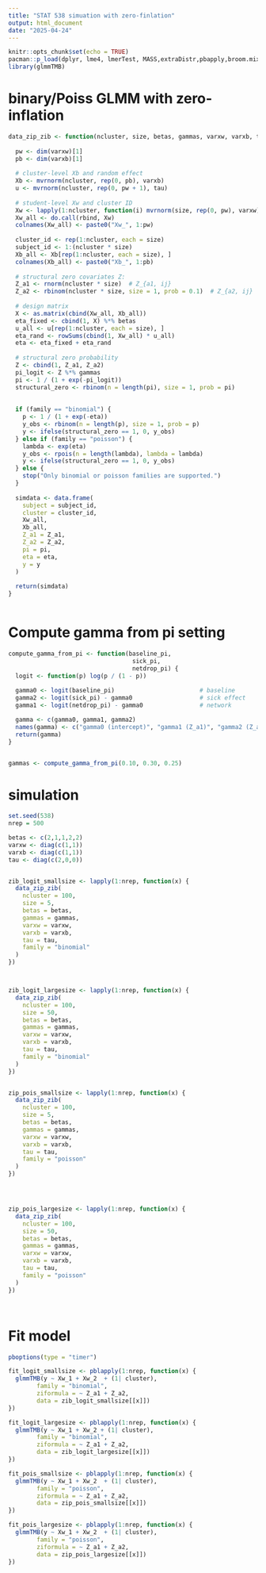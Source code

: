 ```yaml
---
title: "STAT 538 simuation with zero-finlation"
output: html_document
date: "2025-04-24"
---
```


```r
knitr::opts_chunk$set(echo = TRUE)
pacman::p_load(dplyr, lme4, lmerTest, MASS,extraDistr,pbapply,broom.mixed)
library(glmmTMB)
```

# binary/Poiss GLMM with zero-inflation
```r

data_zip_zib <- function(ncluster, size, betas, gammas, varxw, varxb, tau, family = "binomial") {
  
  pw <- dim(varxw)[1]
  pb <- dim(varxb)[1]
  
  # cluster-level Xb and random effect
  Xb <- mvrnorm(ncluster, rep(0, pb), varxb)
  u <- mvrnorm(ncluster, rep(0, pw + 1), tau)
  
  # student-level Xw and cluster ID
  Xw <- lapply(1:ncluster, function(i) mvrnorm(size, rep(0, pw), varxw))
  Xw_all <- do.call(rbind, Xw)
  colnames(Xw_all) <- paste0("Xw_", 1:pw)
  
  cluster_id <- rep(1:ncluster, each = size)
  subject_id <- 1:(ncluster * size)
  Xb_all <- Xb[rep(1:ncluster, each = size), ]
  colnames(Xb_all) <- paste0("Xb_", 1:pb)
  
  # structural zero covariates Z:
  Z_a1 <- rnorm(ncluster * size)  # Z_{a1, ij}
  Z_a2 <- rbinom(ncluster * size, size = 1, prob = 0.1)  # Z_{a2, ij}
  
  # design matrix
  X <- as.matrix(cbind(Xw_all, Xb_all))
  eta_fixed <- cbind(1, X) %*% betas
  u_all <- u[rep(1:ncluster, each = size), ]
  eta_rand <- rowSums(cbind(1, Xw_all) * u_all)
  eta <- eta_fixed + eta_rand
  
  # structural zero probability
  Z <- cbind(1, Z_a1, Z_a2)
  pi_logit <- Z %*% gammas
  pi <- 1 / (1 + exp(-pi_logit))
  structural_zero <- rbinom(n = length(pi), size = 1, prob = pi)
  
  
  if (family == "binomial") {
    p <- 1 / (1 + exp(-eta))
    y_obs <- rbinom(n = length(p), size = 1, prob = p)
    y <- ifelse(structural_zero == 1, 0, y_obs)
  } else if (family == "poisson") {
    lambda <- exp(eta)
    y_obs <- rpois(n = length(lambda), lambda = lambda)
    y <- ifelse(structural_zero == 1, 0, y_obs)
  } else {
    stop("Only binomial or poisson families are supported.")
  }
  
  simdata <- data.frame(
    subject = subject_id,
    cluster = cluster_id,
    Xw_all,
    Xb_all,
    Z_a1 = Z_a1,
    Z_a2 = Z_a2,
    pi = pi,
    eta = eta,
    y = y
  )
  
  return(simdata)
}



```




# Compute gamma from pi setting
```r
compute_gamma_from_pi <- function(baseline_pi,
                                   sick_pi,
                                   netdrop_pi) {
  logit <- function(p) log(p / (1 - p))
  
  gamma0 <- logit(baseline_pi)                        # baseline
  gamma2 <- logit(sick_pi) - gamma0                   # sick effect 
  gamma1 <- logit(netdrop_pi) - gamma0                # network 

  gamma <- c(gamma0, gamma1, gamma2)
  names(gamma) <- c("gamma0 (intercept)", "gamma1 (Z_a1)", "gamma2 (Z_a2)")
  return(gamma)
}


gammas <- compute_gamma_from_pi(0.10, 0.30, 0.25)
```




# simulation

```r
set.seed(538)
nrep = 500

betas <- c(2,1,1,2,2)
varxw <- diag(c(1,1))
varxb <- diag(c(1,1))
tau <- diag(c(2,0,0)) 


zib_logit_smallsize <- lapply(1:nrep, function(x) {
  data_zip_zib(
    ncluster = 100,
    size = 5,
    betas = betas,
    gammas = gammas,
    varxw = varxw,
    varxb = varxb,
    tau = tau,
    family = "binomial"
  )
})



zib_logit_largesize <- lapply(1:nrep, function(x) {
  data_zip_zib(
    ncluster = 100,
    size = 50,
    betas = betas,
    gammas = gammas,
    varxw = varxw,
    varxb = varxb,
    tau = tau,
    family = "binomial"
  )
})


zip_pois_smallsize <- lapply(1:nrep, function(x) {
  data_zip_zib(
    ncluster = 100,
    size = 5,
    betas = betas,
    gammas = gammas,
    varxw = varxw,
    varxb = varxb,
    tau = tau,
    family = "poisson"
  )
})




zip_pois_largesize <- lapply(1:nrep, function(x) {
  data_zip_zib(
    ncluster = 100,
    size = 50,
    betas = betas,
    gammas = gammas,
    varxw = varxw,
    varxb = varxb,
    tau = tau,
    family = "poisson"
  )
})




```



# Fit model
```r
pboptions(type = "timer") 

fit_logit_smallsize <- pblapply(1:nrep, function(x) {
  glmmTMB(y ~ Xw_1 + Xw_2  + (1| cluster),
        family = "binomial",
        ziformula = ~ Z_a1 + Z_a2,
        data = zib_logit_smallsize[[x]])
})

fit_logit_largesize <- pblapply(1:nrep, function(x) {
  glmmTMB(y ~ Xw_1 + Xw_2 + (1| cluster),
        family = "binomial",
        ziformula = ~ Z_a1 + Z_a2,
        data = zib_logit_largesize[[x]])
})

fit_pois_smallsize <- pblapply(1:nrep, function(x) {
  glmmTMB(y ~ Xw_1 + Xw_2  + (1| cluster),
        family = "poisson",
        ziformula = ~ Z_a1 + Z_a2,
        data = zip_pois_smallsize[[x]])
})

fit_pois_largesize <- pblapply(1:nrep, function(x) {
  glmmTMB(y ~ Xw_1 + Xw_2  + (1| cluster),
        family = "poisson",
        ziformula = ~ Z_a1 + Z_a2,
        data = zip_pois_largesize[[x]])
})
```











